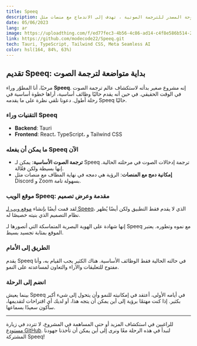 ```yaml
---
title: Speeq
description: بداية مفتوحة المصدر للترجمة الصوتية ، تهدف إلى الاندماج مع منصات مثل Discord و Zoom. خطوة أساسية نحو كسر الحواجز اللغوية.
date: 05/06/2023
lang: ar
image: https://uploadthing.com/f/ed77fec3-4b56-4c86-ad14-c4f8e586b514-22ox.webp
link: https://github.com/modecode22/Speeq.git
tech: Tauri, TypeScript, Tailwind CSS, Meta Seamless AI
color: hsl(164, 84%, 63%)
---
```

## تقديم Speeq: بداية متواضعة لترجمة الصوت

مرحبًا، أنا المطوّر وراء **Speeq**. إنه مشروع صغير بدأته لاستكشاف عالم ترجمة الصوت في الوقت الحقيقي. في حين أنه يقدم حاليًا وظائف أساسية، أراها خطوة أساسية في رحلة أطول. دعونا نلقي نظرة على ما يقدمه Speeq حاليًا.

<BlogImage src="https://uploadthing.com/f/ed77fec3-4b56-4c86-ad14-c4f8e586b514-22ox.webp" alt="تطبيق Speeq" />

### التقنيات وراء Speeq

- **Backend**: Tauri
- **Frontend**: React، TypeScript، و Tailwind CSS

### ما يمكن أن يفعله Speeq الآن

- **ترجمة الصوت الأساسية**: يمكن لـ Speeq ترجمة إدخالات الصوت في مرحلته الحالية. إنها بسيطة ولكن فعّالة.
- **إمكانية دمج مع المنصات**: الرؤية هي دمجه في نهاية المطاف مع منصات مثل Discord و Zoom بسهولة تامة.

### موقع الويب Speeq: مقدمة وعرض تصميم

لقد قمت أيضًا بإنشاء [موقع ويب لـ Speeq](https://speeq.vercel.app/)، الذي لا يقدم فقط التطبيق ولكن أيضًا يُظهر نظام التصميم الذي بنيته خصيصًا له.

<BlogImage src="https://uploadthing.com/f/44bf45d2-8e53-45cf-927a-eef19a98c9bc-oqbpzb.png" alt="موقع ويب Speeq" />

إنها شهادة على الهوية البصرية المتماسكة التي أتصورها لـ Speeq مع نموه وتطوره. يعتبر الموقع بمثابة تجسيد بسيط.

### الطريق إلى الأمام

يقدم Speeq في حالته الحالية فقط الوظائف الأساسية. هناك الكثير يجب القيام به، وأنا مفتوح للتعليقات والآراء والتعاون لمساعدته على النمو.

### انضم إلى الرحلة

بينما يعيش Speeq في أيامه الأولى، أعتقد في إمكانيته للنمو وأن يتحول إلى شيء أكبر بكثير. إذا كنت مهتمًا برؤية إلى أين يمكن أن يتجه هذا، أو لديك أي اقتراحات لتقديمها، سأكون سعيدًا بسماعها.

---

للراغبين في استكشاف المزيد أو حتى المساهمة في المشروع، لا تتردد في زيارة [مستودع GitHub](https://github.com/modecode22/Speeq.git). لنبدأ في هذه الرحلة معًا ونرى إلى أين يمكن أن تأخذنا جهودنا المشتركة Speeq!
